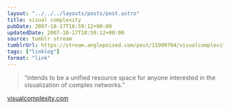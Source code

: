 ```yaml
---
layout: "../../../layouts/posts/post.astro"
title: visual complexity
pubDate: 2007-10-17T18:59:12+00:00
updatedDate: 2007-10-17T18:59:12+00:00
source: tumblr stream
tumblrUrl: https://stream.anglepoised.com/post/15999704/visualcomplexitycom-a-visual-exploration-on
tags: ["linklog"]
format: "link"
---
```


> &ldquo;intends to be a unified resource space for anyone interested in the visualization of complex networks.&rdquo;

[visualcomplexity.com][1]

[1]: http://www.visualcomplexity.com/vc/
